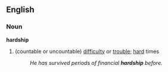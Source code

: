 == English ==

===Noun===
'''hardship'''
#(countable or uncountable) [[difficulty]] or [[trouble]]; [[hard]] times
#:''He has survived periods of financial '''hardship''' before.''